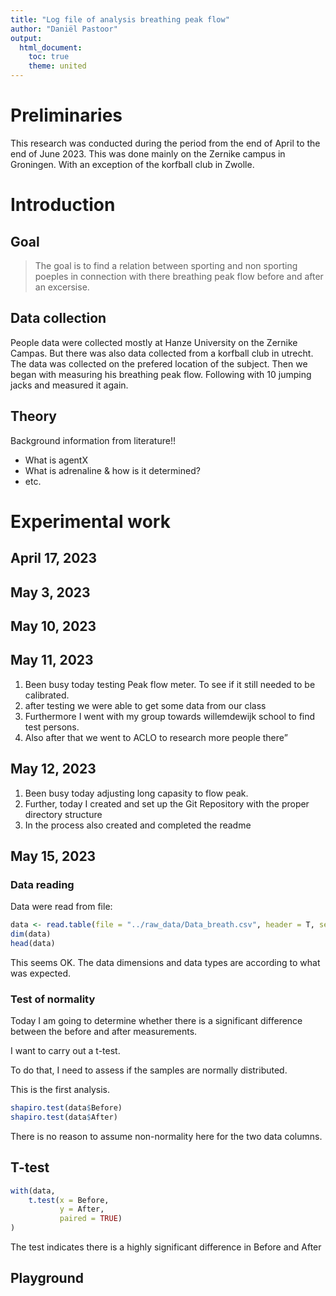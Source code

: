 ```yaml
---
title: "Log file of analysis breathing peak flow"
author: "Daniël Pastoor"
output:
  html_document:
    toc: true
    theme: united
---
```



# Preliminaries

This research was conducted during the period from the end of April to the end of June 2023. This was done mainly on the Zernike campus in Groningen. With an exception of the korfball club in Zwolle.


# Introduction

## Goal
> The goal is to find a relation between sporting and non sporting poeples in connection with there breathing peak flow before and after an excersise. 

## Data collection
People data were collected mostly at Hanze University on the Zernike Campas. But there was also data collected from a korfball club in utrecht. The data was collected on the prefered location of the subject. Then we began with measuring his breathing peak flow. Following with 10 jumping jacks and measured it again.

## Theory
Background information from literature!!

- What is agentX
- What is adrenaline & how is it determined?
- etc.

# Experimental work

## April 17, 2023

## May 3, 2023  

## May 10, 2023

## May 11, 2023

1. Been busy today testing Peak flow meter. To see if it still needed to be calibrated.
2. after testing we were able to get some data from our class 
3. Furthermore I went with my group towards willemdewijk school to find test persons.
4. Also after that we went to ACLO to research more people there"

## May 12, 2023

1. Been busy today adjusting long capasity to flow peak.
2. Further, today I created and set up the Git Repository with the proper directory structure
3. In the process also created and completed the readme

## May 15, 2023

### Data reading

Data were read from file:

```r
data <- read.table(file = "../raw_data/Data_breath.csv", header = T, sep = ",")
dim(data)
head(data)
```
This seems OK. The data dimensions and data types are according to what was expected.

### Test of normality


Today I am going to determine whether there is a significant difference between the before and after measurements.

I want to carry out a t-test.

To do that, I need to assess if the samples are normally distributed.

This is the first analysis.

```r
shapiro.test(data$Before)
shapiro.test(data$After)
```
There is no reason to assume non-normality here for the two data columns.

## T-test

```r
with(data, 
    t.test(x = Before, 
           y = After,
           paired = TRUE)
)
```
The test indicates there is a highly significant difference in Before and After


## Playground

